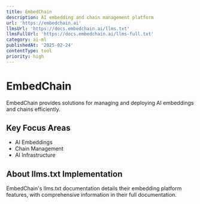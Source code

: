```yaml
---
title: EmbedChain
description: AI embedding and chain management platform
url: 'https://embedchain.ai'
llmsUrl: 'https://docs.embedchain.ai/llms.txt'
llmsFullUrl: 'https://docs.embedchain.ai/llms-full.txt'
category: ai-ml
publishedAt: '2025-02-24'
contentType: tool
priority: high
---
```


# EmbedChain

EmbedChain provides solutions for managing and deploying AI embeddings and chains efficiently.

## Key Focus Areas

- AI Embeddings
- Chain Management
- AI Infrastructure

## About llms.txt Implementation

EmbedChain's llms.txt documentation details their embedding platform features, with comprehensive information in their full documentation.
